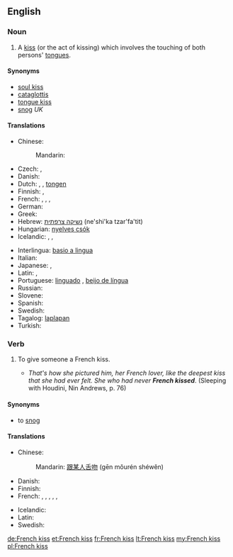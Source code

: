 ==English==
{{wikipedia}}

===Noun===
{{en-noun|sg=[[French]] [[kiss]]|pl=French kisses}}

# {{idiomatic}} A [[kiss]] (or the act of kissing) which involves the touching of both persons' [[tongue]]s.

====Synonyms====
* [[soul kiss]]
* [[cataglottis]]
* [[tongue kiss]]
* [[snog]] ''UK''

====Translations====
{{trans-top|tongue kiss}}
* Chinese:
*: Mandarin: {{t-|cmn|舌吻|tr=shéwěn|sc=Hani}}
* Czech: {{t-|cs|francouzský polibek|m}}, {{t-|cs|francouzák|m}}
* Danish: {{t-|da|tungekys}}
* Dutch: {{t-|nl|tongkus|m}}, {{t-|nl|tongzoen|m}}, [[tongen]]
* Finnish: {{t-|fi|kielisuudelma}}, {{t+|fi|kielari}}
* French: {{t+|fr|patin|m}}, {{t+|fr|pelle|f}}, {{t+|fr|galoche|f}}, {{qualifier|Québec}} {{t+|fr|frencher}}
* German: {{t+|de|Zungenkuss|m}}
* Greek: {{t-|el|γλωσσόφιλο|n|tr=glossófilo}}
* Hebrew: [[נשיקה צרפתית]] (ne'shi'ka tzar'fa'tit)
* Hungarian: [[nyelves csók]]
* Icelandic: {{t-|is|sleikur|m}}, {{t-|is|tungukoss|m}}, {{t-|is|franskur koss|m}}
{{trans-mid}}
* Interlingua: [[basio a lingua]]
* Italian: {{t-|it|slinguata|f}}
* Japanese: {{t-|ja|ディープキス|tr=dīpu-kisu}}, {{t-|ja|フレンチ・キス|tr=Furenchi-kisu}}
* Latin: {{t-|la|suavium|n}}, {{t-|la|basium linguae|n}}
* Portuguese: [[linguado]] {{m}}, [[beijo de língua]] {{m}}
* Russian: {{t-|ru|французский поцелуй|m|tr=francúzskij pocelúj}}
* Slovene: {{t-|sl|francoski poljub|m}}
* Spanish: {{t-|es|beso francés|m}}
* Swedish: {{t-|sv|tungkyss|c}}
* Tagalog: [[laplapan]]
* Turkish: {{t-|tr|Fransız öpücüğü}}
{{trans-bottom}}

===Verb===
{{en-verb|French kisses|French kissing|French kissed}}

# {{idiomatic}} To give someone a French kiss.
#* ''That's how she pictured him, her French lover, like the deepest kiss that she had ever felt. She who had never '''French kissed'''''. (Sleeping with Houdini, Nin Andrews, p. 76)

====Synonyms====
* to [[snog]] {{qualifier|UK}}

====Translations====
{{trans-top|give someone a French kiss}}
* Chinese:
*: Mandarin: [[跟]][[某人]][[舌吻]] (gēn mǒurén shéwěn)
* Danish: {{t-|da|tungekysse}}
* Finnish: {{t+|fi|antaa}} {{t-|fi|kielisuudelma}}
* French: {{t+|fr|rouler un patin}}, {{t+|fr|rouler une pelle}}, {{t+|fr|rouler une galoche}}, {{t+|fr|frencher}}, {{t+|fr|galocher}}, {{t+|fr|bécoter}}
{{trans-mid}}
* Icelandic: {{t-|is|fara í sleik}}
* Latin: {{t-|la|columbor}}
* Swedish: {{t-|sv|tungkyssa}}
{{trans-bottom}}

[[de:French kiss]]
[[et:French kiss]]
[[fr:French kiss]]
[[lt:French kiss]]
[[my:French kiss]]
[[pl:French kiss]]